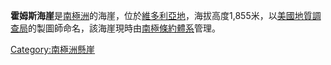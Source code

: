 {{coord|78|13|S|161|35|E|source:GNIS|display=title}}

'''霍姆斯海崖'''是[[南極洲|南極洲]]的海崖，位於[[維多利亞地|維多利亞地]]，海拔高度1,855米，以[[美國地質調查局|美國地質調查局]]的製圖師命名，該海崖現時由[[南極條約體系|南極條約體系]]管理。

{{DEFAULTSORT:Holmes Block}}
[[Category:南極洲懸崖|Category:南極洲懸崖]]


{{ScottCoast-geo-stub}}